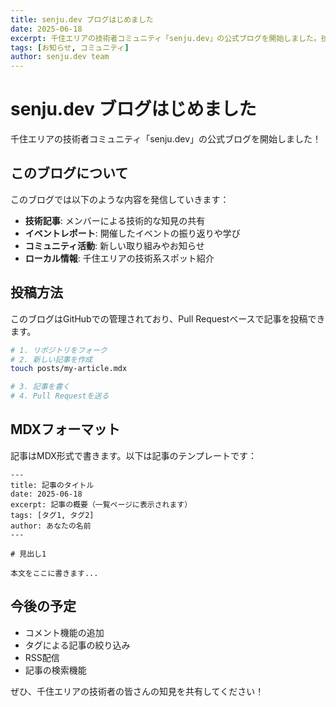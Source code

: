 ```yaml
---
title: senju.dev ブログはじめました
date: 2025-06-18
excerpt: 千住エリアの技術者コミュニティ「senju.dev」の公式ブログを開始しました。技術記事やイベントレポートなどを発信していきます。
tags: [お知らせ, コミュニティ]
author: senju.dev team
---
```


# senju.dev ブログはじめました

千住エリアの技術者コミュニティ「senju.dev」の公式ブログを開始しました！

## このブログについて

このブログでは以下のような内容を発信していきます：

- **技術記事**: メンバーによる技術的な知見の共有
- **イベントレポート**: 開催したイベントの振り返りや学び
- **コミュニティ活動**: 新しい取り組みやお知らせ
- **ローカル情報**: 千住エリアの技術系スポット紹介

## 投稿方法

このブログはGitHubでの管理されており、Pull Requestベースで記事を投稿できます。

```bash
# 1. リポジトリをフォーク
# 2. 新しい記事を作成
touch posts/my-article.mdx

# 3. 記事を書く
# 4. Pull Requestを送る
```

## MDXフォーマット

記事はMDX形式で書きます。以下は記事のテンプレートです：

```mdx
---
title: 記事のタイトル
date: 2025-06-18
excerpt: 記事の概要（一覧ページに表示されます）
tags: [タグ1, タグ2]
author: あなたの名前
---

# 見出し1

本文をここに書きます...
```

## 今後の予定

- コメント機能の追加
- タグによる記事の絞り込み
- RSS配信
- 記事の検索機能

ぜひ、千住エリアの技術者の皆さんの知見を共有してください！